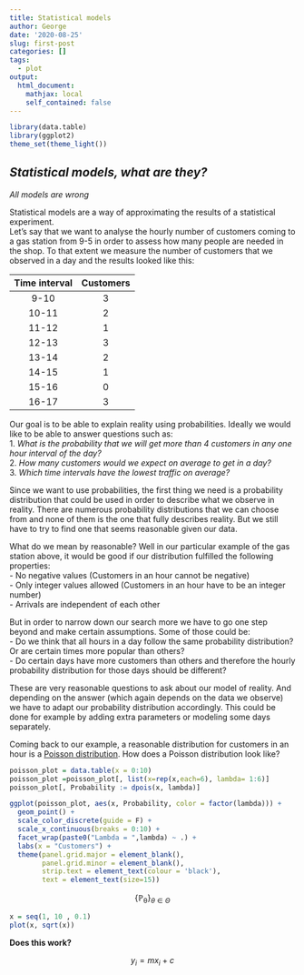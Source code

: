 ```yaml
---
title: Statistical models
author: George
date: '2020-08-25'
slug: first-post
categories: []
tags:
  - plot
output:
  html_document:
    mathjax: local
    self_contained: false
---
```


```r
library(data.table)
library(ggplot2)
theme_set(theme_light())
```

## _Statistical models, what are they?_

_All models are wrong_ 

Statistical models are a way of approximating the results of a statistical experiment.  
Let's say that we want to analyse the hourly number of customers coming to a gas station from 9-5 in order to assess how many people are needed in the shop. To that extent we measure the number of customers that we observed in a day and the results looked like this:

|Time interval|Customers|
|:----:|:-----:|
|9-10|  3  |
|10-11|  2  |
|11-12|  1  |
|12-13|  3  |
|13-14|  2  |
|14-15|  1  |
|15-16|  0  |
|16-17|  3  |

Our goal is to be able to explain reality using probabilities. Ideally we would like to be able to answer questions such as:  
1. _What is the probability that we will get more than 4 customers in any one hour interval of the day?_  
2. _How many customers would we expect on average to get in a day?_  
3. _Which time intervals have the lowest traffic on average?_

Since we want to use probabilities, the first thing we need is a probability distribution that could be used in order to describe what we observe in reality. There are numerous probability distributions that we can choose from and none of them is the one that fully describes reality. But we still have to try to find one that seems reasonable given our data.

What do we mean by reasonable? 
Well in our particular example of the gas station above, it would be good if our distribution fulfilled the following properties:  
- No negative values (Customers in an hour cannot be negative)  
- Only integer values allowed (Customers in an hour have to be an integer number)  
- Arrivals are independent of each other

But in order to narrow down our search more we have to go one step beyond and make certain assumptions. Some of those could be:  
- Do we think that all hours in a day follow the same probability distribution? Or are certain times more popular than others?  
- Do certain days have more customers than others and therefore the hourly probability distribution for those days should be different?

These are very reasonable questions to ask about our model of reality. And depending on the answer (which again depends on the data we observe) we have to adapt our probability distribution accordingly. This could be done for example by adding extra parameters or modeling some days separately. 

Coming back to our example, a reasonable distribution for customers in an hour is a [Poisson distribution](https://en.wikipedia.org/wiki/Poisson_distribution). How does a Poisson distribution look like?

```r

poisson_plot = data.table(x = 0:10)
poisson_plot =poisson_plot[, list(x=rep(x,each=6), lambda= 1:6)]
poisson_plot[, Probability := dpois(x, lambda)]

ggplot(poisson_plot, aes(x, Probability, color = factor(lambda))) +
  geom_point() +
  scale_color_discrete(guide = F) +
  scale_x_continuous(breaks = 0:10) +
  facet_wrap(paste0("Lambda = ",lambda) ~ .) +
  labs(x = "Customers") +
  theme(panel.grid.major = element_blank(),
        panel.grid.minor = element_blank(),
        strip.text = element_text(colour = 'black'),
        text = element_text(size=15))

```



$$\displaystyle \{ \mathbb {P_\theta }\} _{\theta \in \Theta }$$



```r
x = seq(1, 10 , 0.1)
plot(x, sqrt(x))
```

**Does this work?**

$$ y_i = mx_i + c$$
